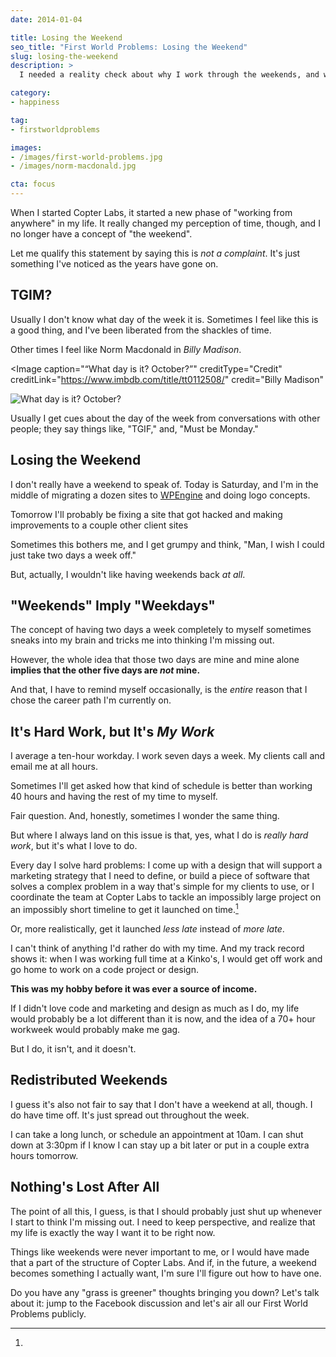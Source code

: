 ```yaml
---
date: 2014-01-04

title: Losing the Weekend
seo_title: "First World Problems: Losing the Weekend"
slug: losing-the-weekend
description: >
  I needed a reality check about why I work through the weekends, and what a weekend actually means to me.

category:
- happiness

tag:
- firstworldproblems

images:
- /images/first-world-problems.jpg
- /images/norm-macdonald.jpg

cta: focus
---
```



When I started Copter Labs, it started a new phase of "working from anywhere" in
my life. It really changed my perception of time, though, and I no longer have a
concept of "the weekend".

Let me qualify this statement by saying this is _not a complaint_. It's just
something I've noticed as the years have gone on.

## TGIM?

Usually I don't know what day of the week it is. Sometimes I feel like this is a
good thing, and I've been liberated from the shackles of time.

Other times I feel like Norm Macdonald in _Billy Madison_.

<Image
  caption="“What day is it? October?”"
  creditType="Credit"
  creditLink="https://www.imbdb.com/title/tt0112508/"
  credit="Billy Madison"
>

  ![What day is it? October?](images/norm-macdonald.jpg)

</Image>

Usually I get cues about the day of the week from conversations with other
people; they say things like, "TGIF," and, "Must be Monday."

## Losing the Weekend

I don't really have a weekend to speak of. Today is Saturday, and I'm in the
middle of migrating a dozen sites to [WPEngine][1] and doing logo concepts.

Tomorrow I'll probably be fixing a site that got hacked and making improvements
to a couple other client sites

Sometimes this bothers me, and I get grumpy and think, "Man, I wish I could just
take two days a week off."

But, actually, I wouldn't like having weekends back _at all_.

## "Weekends" Imply "Weekdays"

The concept of having two days a week completely to myself sometimes sneaks into
my brain and tricks me into thinking I'm missing out.

However, the whole idea that those two days are mine and mine alone **implies that the other five days are _not_ mine.**

And that, I have to remind myself occasionally, is the _entire_ reason that I
chose the career path I'm currently on.

## It's Hard Work, but It's _My Work_

I average a ten-hour workday. I work seven days a week. My clients call and
email me at all hours.

Sometimes I'll get asked how that kind of schedule is better than working 40
hours and having the rest of my time to myself.

Fair question. And, honestly, sometimes I wonder the same thing.

But where I always land on this issue is that, yes, what I do is _really hard
work_, but it's what I love to do.

Every day I solve hard problems: I come up with a design that will support a
marketing strategy that I need to define, or build a piece of software that
solves a complex problem in a way that's simple for my clients to use, or I
coordinate the team at Copter Labs to tackle an impossibly large project on an
impossibly short timeline to get it launched on time.[^realistic]

[^realistic]:
  Or, more realistically, get it launched _less late_ instead of _more late_.

I can't think of anything I'd rather do with my time. And my track record shows
it: when I was working full time at a Kinko's, I would get off work and go home
to work on a code project or design.

**This was my hobby before it was ever a source of income.**

If I didn't love code and marketing and design as much as I do, my life would
probably be a lot different than it is now, and the idea of a 70+ hour workweek
would probably make me gag.

But I do, it isn't, and it doesn't.

## Redistributed Weekends

I guess it's also not fair to say that I don't have a weekend at all, though. I
do have time off. It's just spread out throughout the week.

I can take a long lunch, or schedule an appointment at 10am. I can shut down at
3:30pm if I know I can stay up a bit later or put in a couple extra hours
tomorrow.

## Nothing's Lost After All

The point of all this, I guess, is that I should probably just shut up whenever
I start to think I'm missing out. I need to keep perspective, and realize that
my life is exactly the way I want it to be right now.

Things like weekends were never important to me, or I would have made that a
part of the structure of Copter Labs. And if, in the future, a weekend becomes
something I actually want, I'm sure I'll figure out how to have one.

Do you have any "grass is greener" thoughts bringing you down? Let's talk about
it: jump to the Facebook discussion and let's air all our First World Problems
publicly.

[1]: http://cptr.me/HP5GYs
